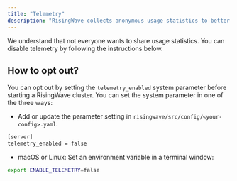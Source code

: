 ```yaml
---
title: "Telemetry"
description: "RisingWave collects anonymous usage statistics to better understand how the community is using RisingWave. The sole intention of this exercise is to help improve the product. These statistics are related to system resource usage, OS versions and system uptime. RisingWave doesn't have access to any user data or metadata running on RisingWave clusters including source and sink connection parameters, sources, sinks, materialized views, and tables."
---
```


We understand that not everyone wants to share usage statistics. You can disable telemetry by following the instructions below.

## How to opt out?

You can opt out by setting the `telemetry_enabled` system parameter before starting a RisingWave cluster. You can set the system parameter in one of the three ways:

* Add or update the parameter setting in `risingwave/src/config/<your-config>.yaml`.

```bash
[server]
telemetry_enabled = false
```

* macOS or Linux: Set an environment variable in a terminal window:

```bash
export ENABLE_TELEMETRY=false
```
